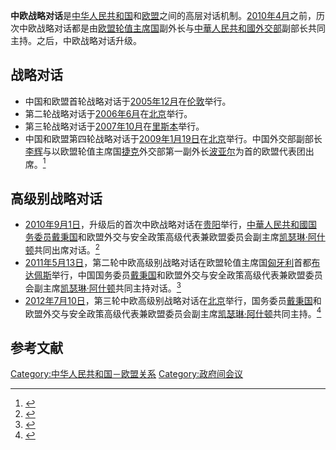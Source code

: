 '''中欧战略对话'''是[[中华人民共和国|中华人民共和国]]和[[欧盟|欧盟]]之间的高层对话机制。[[2010年4月|2010年4月]]之前，历次中欧战略对话都是由[[歐洲聯盟理事會主席國|欧盟轮值主席国]]副外长与[[中華人民共和國外交部|中華人民共和國外交部]]副部长共同主持。之后，中欧战略对话升级。

==战略对话==
* 中国和欧盟首轮战略对话于[[2005年12月|2005年12月]]在[[伦敦|伦敦]]举行。
* 第二轮战略对话于[[2006年6月|2006年6月]]在[[北京|北京]]举行。
* 第三轮战略对话于[[2007年10月|2007年10月]]在[[里斯本|里斯本]]举行。
* 中国和欧盟第四轮战略对话于[[2009年1月|2009年1月19日]]在[[北京|北京]]举行。中国外交部副部长[[李辉|李辉]]与以欧盟轮值主席国[[捷克|捷克]]外交部第一副外长[[波亚尔|波亚尔]]为首的欧盟代表团出席。<ref>{{cite news|title=中欧举行第四轮战略对话|url=http://news.xinhuanet.com/newscenter/2009-01/19/content_10686016.htm|newspaper=新华网|date=2009年1月19日|accessdate=2011年5月13日|archive-date=2011年12月21日|archive-url=https://web.archive.org/web/20111221232904/http://news.xinhuanet.com/newscenter/2009-01/19/content_10686016.htm|dead-url=no}}</ref>

==高级别战略对话==
* [[2010年9月|2010年9月1日]]，升级后的首次中欧战略对话在[[贵阳|贵阳]]举行，[[国务委员|中華人民共和國国务委员]][[戴秉国|戴秉国]]和欧盟外交与安全政策高级代表兼欧盟委员会副主席[[凯瑟琳·阿什顿|凯瑟琳·阿什顿]]共同出席对话。<ref>{{cite news|title=中欧战略对话在贵阳举行|url=http://news.xinhuanet.com/politics/2010-09/01/c_12506720.htm|newspaper=新华网|date=2010年9月1日|accessdate=2010年9月2日|archive-date=2010年9月4日|archive-url=https://web.archive.org/web/20100904061951/http://news.xinhuanet.com/politics/2010-09/01/c_12506720.htm|dead-url=no}}</ref>
* [[2011年5月|2011年5月13日]]，第二轮中欧高级别战略对话在欧盟轮值主席国[[匈牙利|匈牙利]]首都[[布达佩斯|布达佩斯]]举行，中国国务委员[[戴秉国|戴秉国]]和欧盟外交与安全政策高级代表兼欧盟委员会副主席[[凯瑟琳·阿什顿|凯瑟琳·阿什顿]]共同主持对话。<ref>{{cite news|title=中欧举行第二轮高级别战略对话|url=http://news.xinhuanet.com/world/2011-05/13/c_121414121.htm|newspaper=新华网|date=2011年5月13日}}</ref>
* [[2012年7月|2012年7月10日]]，第三轮中欧高级别战略对话在[[北京|北京]]举行，国务委员[[戴秉国|戴秉国]]和欧盟外交与安全政策高级代表兼欧盟委员会副主席[[凯瑟琳·阿什顿|凯瑟琳·阿什顿]]共同主持。<ref>{{cite news|title=第三轮中欧高级别战略对话在京举行|url=http://news.xinhuanet.com/world/2012-07/10/c_112403880.htm|newspaper=新华网|date=2012年7月10日}}</ref>

==参考文献==
{{Reflist|2}}

[[Category:中华人民共和国－欧盟关系|Category:中华人民共和国－欧盟关系]]
[[Category:政府间会议|Category:政府间会议]]